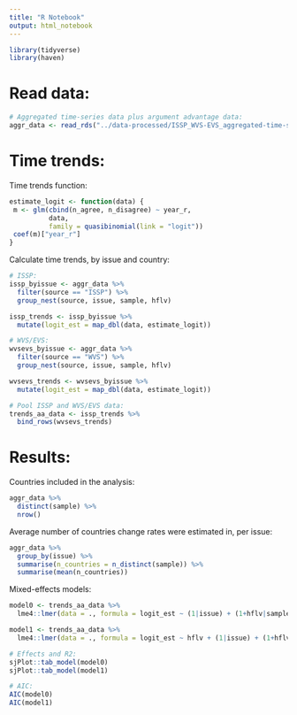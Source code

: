 ---
title: "R Notebook"
output: html_notebook
---

```{r}

library(tidyverse)
library(haven)

```

# Read data:
```{r}

# Aggregated time-series data plus argument advantage data:
aggr_data <- read_rds("../data-processed/ISSP_WVS-EVS_aggregated-time-series-data-plus-aa-data_clean.rds")

```

# Time trends:

Time trends function:
```{r}

estimate_logit <- function(data) {
 m <- glm(cbind(n_agree, n_disagree) ~ year_r,
          data, 
          family = quasibinomial(link = "logit"))
 coef(m)["year_r"]
}

```

Calculate time trends, by issue and country:
```{r}

# ISSP:
issp_byissue <- aggr_data %>%
  filter(source == "ISSP") %>% 
  group_nest(source, issue, sample, hflv) 

issp_trends <- issp_byissue %>%
  mutate(logit_est = map_dbl(data, estimate_logit))

# WVS/EVS:
wvsevs_byissue <- aggr_data %>%
  filter(source == "WVS") %>% 
  group_nest(source, issue, sample, hflv) 

wvsevs_trends <- wvsevs_byissue %>%
  mutate(logit_est = map_dbl(data, estimate_logit))

# Pool ISSP and WVS/EVS data:
trends_aa_data <- issp_trends %>%
  bind_rows(wvsevs_trends)

```

# Results:

Countries included in the analysis:
```{r}

aggr_data %>% 
  distinct(sample) %>% 
  nrow()

```

Average number of countries change rates were estimated in, per issue:
```{r}

aggr_data %>% 
  group_by(issue) %>% 
  summarise(n_countries = n_distinct(sample)) %>% 
  summarise(mean(n_countries))

```

Mixed-effects models:
```{r}

model0 <- trends_aa_data %>% 
  lme4::lmer(data = ., formula = logit_est ~ (1|issue) + (1+hflv|sample))

model1 <- trends_aa_data %>% 
  lme4::lmer(data = ., formula = logit_est ~ hflv + (1|issue) + (1+hflv|sample))

# Effects and R2:
sjPlot::tab_model(model0)
sjPlot::tab_model(model1)

# AIC:
AIC(model0)
AIC(model1)

```












